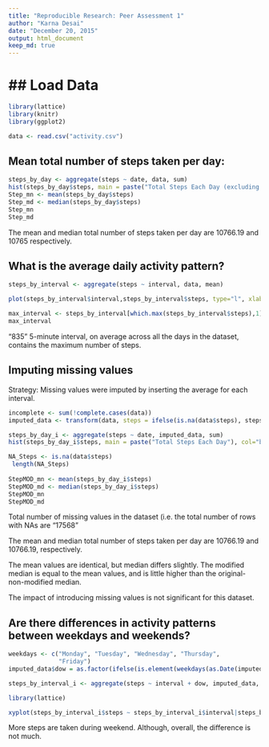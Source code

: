 ```yaml
---
title: "Reproducible Research: Peer Assessment 1"
author: "Karna Desai"
date: "December 20, 2015"
output: html_document
keep_md: true
---
```

## Load Data
=========

```r
library(lattice)
library(knitr)
library(ggplot2)

data <- read.csv("activity.csv")
```

## Mean total number of steps taken per day:

```r

steps_by_day <- aggregate(steps ~ date, data, sum)
hist(steps_by_day$steps, main = paste("Total Steps Each Day (excluding: missing values)"), col="blue",breaks = 10, xlab="Number of Steps")
Step_mn <- mean(steps_by_day$steps)
Step_md <- median(steps_by_day$steps)
Step_mn
Step_md
```

The mean and median total number of steps taken per day are 10766.19 and 10765 respectively. 


## What is the average daily activity pattern?

```r

steps_by_interval <- aggregate(steps ~ interval, data, mean)

plot(steps_by_interval$interval,steps_by_interval$steps, type="l", xlab="5 Min Interval", ylab="Number of Steps",main="Average Number of Steps per Day by Interval (excluding: missing values)")

max_interval <- steps_by_interval[which.max(steps_by_interval$steps),1]
max_interval
```

"835"  5-minute interval, on average across all the days in the dataset, contains the maximum number of steps.



## Imputing missing values

Strategy: Missing values were imputed by inserting the average for each interval.

```r

incomplete <- sum(!complete.cases(data))
imputed_data <- transform(data, steps = ifelse(is.na(data$steps), steps_by_interval$steps[match(data$interval, steps_by_interval$interval)], data$steps))

steps_by_day_i <- aggregate(steps ~ date, imputed_data, sum)
hist(steps_by_day_i$steps, main = paste("Total Steps Each Day"), col="blue",breaks = 10, xlab="Number of Steps")

NA_Steps <- is.na(data$steps)
 length(NA_Steps)
 
StepMOD_mn <- mean(steps_by_day_i$steps)
StepMOD_md <- median(steps_by_day_i$steps)
StepMOD_mn
StepMOD_md
```

Total number of missing values in the dataset (i.e. the total number of rows with NAs are "17568"

The mean and median total number of steps taken per day are 10766.19 and 10766.19, respectively.

The mean values are identical, but median differs slightly. The modified median is equal to the mean values, and is little higher than the original-non-modified median.

The impact of introducing missing values is not significant for this dataset.



## Are there differences in activity patterns between weekdays and weekends?

```r

weekdays <- c("Monday", "Tuesday", "Wednesday", "Thursday", 
              "Friday")
imputed_data$dow = as.factor(ifelse(is.element(weekdays(as.Date(imputed_data$date)),weekdays), "Weekday", "Weekend"))

steps_by_interval_i <- aggregate(steps ~ interval + dow, imputed_data, mean)

library(lattice)

xyplot(steps_by_interval_i$steps ~ steps_by_interval_i$interval|steps_by_interval_i$dow, main="Average Steps per Day by Interval",xlab="Interval", ylab="Steps",layout=c(1,2), type="l")


```

More steps are taken during weekend. Although, overall, the difference is not much.
